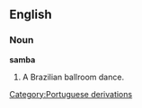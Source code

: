 ==English==

===Noun===

'''samba'''

#A Brazilian ballroom dance.
[[Category:Portuguese derivations]]